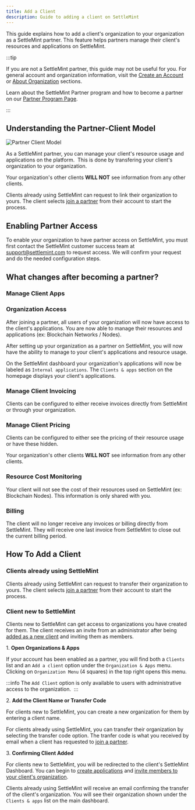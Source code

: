```yaml
---
title: Add a Client
description: Guide to adding a client on SettleMint
---
```


This guide explains how to add a client's organization to your organization as a SettleMint partner. This feature helps partners manage their client's resources and applications on SettleMint.

:::tip

If you are not a SettleMint partner, this guide may not be useful for you. For general account and organization information, visit the [Create an Account](../launch-platform/managed-cloud-deployment/1_create-an-account.md) or [About Organization](../launch-platform/managed-cloud-deployment/2_about-organizations.md) sections.

Learn about the SettleMint Partner program and how to become a partner on our [Partner Program Page](https://www.settlemint.com/partner-program).

:::

## Understanding the Partner-Client Model 

![Partner Client Model](../../img/account-billing/Partner-Client.png)

As a SettleMint partner, you can manage your client's resource usage and applications on the platform. 
This is done by transfering your client's organization to your organization.

Your organization's other clients **WILL NOT** see information from any other clients.

Clients already using SettleMint can request to link their organization to yours. The client selects [join a partner](../account-billing/join-a-partner.mdx) from their account to start the process.

## Enabling Partner Access

To enable your organization to have partner access on SettleMint, you must first contact the SettleMint customer success team
at support@settlemint.com to request access. We will confirm your request and do the needed configuration steps.

## What changes after becoming a partner?

### Manage Client Apps

### Organization Access

After joining a partner, all users of your organization will now have access to the client's applications. You are now able to manage their resources and applications (ex: Blockchain Networks / Nodes).

After setting up your organization as a partner on SettleMint, you will now have the ability to manage to your client's applications and resource usage.

On the SettleMint dashboard your organization's applications will now be labeled as `Internal applications`. The `Clients & apps` section on the homepage displays your client's applications.

### Manage Client Invoicing

Clients can be configured to either receive invoices directly from SettleMint or through your organization.

### Manage Client Pricing

Clients can be configured to either see the pricing of their resource usage or have these hidden.

Your organization's other clients **WILL NOT** see information from any other clients.

### Resource Cost Monitoring

Your client will not see the cost of their resources used on SettleMint (ex: Blockchain Nodes). This information is only shared with you.

### Billing

The client will no longer receive any invoices or billing directly from SettleMint. They will receive one last invoice from SettleMint to close out the current billing period.

## How To Add a Client

### Clients already using SettleMint 

Clients already using SettleMint can request to transfer their organization to yours. The client selects [join a partner](../account-billing/join-a-partner.mdx) from their account to start the process.

### Client new to SettleMint 

Clients new to SettleMint can get access to organizations you have created for them. The client receives an invite from an administrator after being [added as a new client](#how-to-add-a-client) and inviting them as members.

1. **Open Organizations & Apps**

If your account has been enabled as a partner, you will find both a `Clients` list and an `Add a client` option under the `Organization & Apps` menu. Clicking on `Organization Menu` (4 squares) in the top right opens this menu.

:::info
The `Add Client` option is only available to users with administrative access to the organization. 
:::

2. **Add the Client Name or Transfer Code**

For clients new to SettleMint, you can create a new organization for them by entering a client name.

For clients already using SettleMint, you can transfer their organization by selecting the transfer code option. The tranfer code is what you received by email when a client has requested to [join a partner](../account-billing/join-a-partner.mdx).

3. **Confirming Client Added**

For clients new to SettleMint, you will be redirected to the client's SettleMint Dashboard. You can begin to [create applications](../using-platform/0_create-an-application.md) and [invite members to your client's organization](../../launch-platform/managed-cloud-deployment/about-organizations/).

Clients already using SettleMint will receive an email confirming the transfer of the client's organization. You will see their organization shown under the `Clients & apps` list on the main dashboard.
